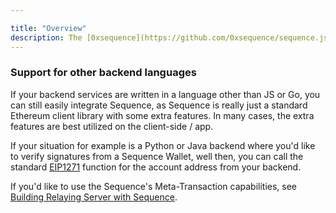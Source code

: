 ```yaml
---

title: "Overview"
description: The [0xsequence](https://github.com/0xsequence/sequence.js) package is versatile, working seamlessly on both browser/client and nodejs backends in Javascript or Typescript. For Go backends, the go-sequence SDK offers similar functionality, with all of Sequence's infrastructure built using go-sequence.
---
```


### Support for other backend languages

If your backend services are written in a language other than JS or Go, you can still easily integrate Sequence,
as Sequence is really just a standard Ethereum client library with some extra features. In many cases, the extra
features are best utilized on the client-side / app.

If your situation for example is a Python or Java backend where you'd like to verify signatures from a Sequence Wallet,
well then, you can call the standard [EIP1271](https://eips.ethereum.org/EIPS/eip-1271) function for the account address
from your backend.

If you'd like to use the Sequence's Meta-Transaction capabilities, see [Building Relaying Server with Sequence](/guides/building-relaying-server).